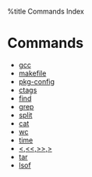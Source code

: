 %title Commands Index
= Commands =

* [[gcc|gcc]]
* [[makefile|makefile]]
* [[pkg-config|pkg-config]]
* [[ctags|ctags]]
* [[find|find]]
* [[grep]]
* [[split]]
* [[cat]]
* [[wc]]
* [[time]]
* [[<,<<,>>,>]]
* [[tar]]
* [[lsof]]
